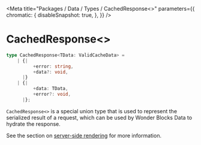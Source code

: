 
<Meta
    title="Packages / Data / Types / CachedResponse<>"
    parameters={{
        chromatic: {
            disableSnapshot: true,
        },
    }}
/>

# CachedResponse\<>

```ts
type CachedResponse<TData: ValidCacheData> =
    | {|
          +error: string,
          +data?: void,
      |}
    | {|
          +data: TData,
          +error?: void,
      |};
```

`CachedResponse<>` is a special union type that is used to represent the serialized result of a request, which can be used by Wonder Blocks Data to
hydrate the response.

See the section on <a href="./?path=/docs/packages-data-server-side-rendering-and-hydration--docs">server-side rendering</a> for more information.
